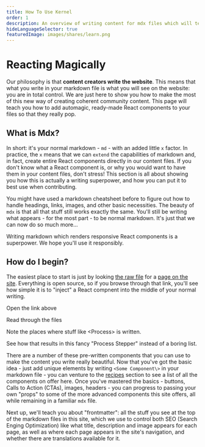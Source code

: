 ```yaml
---
title: How To Use Kernel
order: 1
description: An overview of writing content for mdx files which will teach you how to inject React components directly into your content to make it pop.
hideLanguageSelector: true
featuredImage: images/shares/learn.png
---
```


# Reacting Magically

Our philosophy is that **content creators write the website**. This means that what you write in your markdown file is what you will see on the website: you are in total control. We are just here to show you how to make the most of this new way of creating coherent community content. This page will teach you how to add automagic, ready-made React components to your files so that they really pop. 

## What is Mdx?

In short: it's your normal markdown - `md` - with an added little `x` factor. In practice, the `x` means that we can `extend` the capabilities of markdown and, in fact, create entire React components directly in our content files. If you don't know what a React component is, or why you would want to have them in your content files, don't stress! This section is all about showing you how this is actually a writing superpower, and how you can put it to best use when contributing.

You might have used a markdown cheatsheet before to figure out how to handle headings, links, images, and other basic necessities. The beauty of `mdx` is that all that stuff still works exactly the same. You'll still be writing what appears - for the most part - to be normal markdown. It's just that we can now do so much more...

Writing markdown which renders responsive React components is a superpower. We hope you'll use it responsibly.

## How do I begin?

The easiest place to start is just by looking [the raw file](https://raw.githubusercontent.com/kernel-community/kernel-v2/r2d/content/en/learn/module-1/joyful-subversion.mdx) for a [page on the site](/learn/module-1/joyful-subversion). Everything is open source, so if you browse through that link, you'll see how simple it is to "inject" a React compnent into the middle of your normal writing.

<Process>

Open the link above

Read through the files

Note the places where stuff like \<Process\> is written.

See how that results in this fancy "Process Stepper" instead of a boring list.

</Process>

There are a number of these pre-written components that you can use to make the content you write really beautiful. Now that you've got the basic idea - just add unique elements by writing `<Some Component\>` in your markdown file - you can venture to the [recipes](guiding/writers/recipes/components) section to see a list of all the components on offer here. Once you've mastered the basics - buttons, Calls to Action (CTAs), images, headers - you can progress to passing your own "props" to some of the more advanced components this site offers, all while remaining in a familiar `mdx` file.

Next up, we'll teach you about "frontmatter": all the stuff you see at the top of the markdown files in this site, which we use to control both SEO (Search Enging Optimization) like what title, description and image appears for each page, as well as where each page appears in the site's navigation, and whether there are translations available for it.